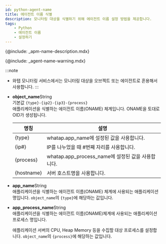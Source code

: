 ```yaml
---
id: python-agent-name
title: 에이전트 이름 식별
description: 모니터링 대상을 식별하기 위해 에이전트 이름 설정 방법을 제공합니다.
tags:
    - Python
    - 에이전트 이름
    - 설정하기
---
```


{@include: _apm-name-description.mdx}

{@include: _agent-name-warning.mdx}

:::note
* 와탭 모니터링 서비스에서는 모니터링 대상을 오브젝트 또는 에이전트로 혼용해서 사용합니다.
:::

<!-- 와탭은 애플리케이션 서버 식별을 위해 애플리케이션 서버 종류, 서버 IP, 서비스 포트를 조합하여 고유 식별자로 사용합니다. -->

* **object_name**<span class='type'>String</span><br/>
    기본값 `{type}-{ip2}-{ip3}-{process}`  
    애플리케이션을 식별하는 에이전트 이름(ONAME) 체계입니다. ONAME을 토대로 OID가 생성됩니다. 

    |명칭|설명|
    |----|----|
    |{type}|whatap.app_name에 설정된 값을 사용합니다.|
    |{ip#}|IP를 나누었을 때 #번째 자리를 사용합니다.|
    |{process}|whatap.app_process_name에 설정된 값을 사용합니다.|
    |{hostname}|서버 호스트명을 사용합니다.|

<!-- 문의 -->
* **app_name**<span class='type'>String</span><br/>
    애플리케이션을 식별하는 에이전트 이름(ONAME) 체계에 사용되는 애플리케이션 명입니다. `object_name`의 `{type}`에 해당하는 값입니다.

* **app_process_name**<span class='type'>String</span><br/> 
    애플리케이션을 식별하는 에이전트 이름(ONAME)체계에 사용되는 애플리케이션 프로세스 명입니다. 

    애플리케이션 서버의 CPU, Heap Memory 등을 수집할 대상 프로세스를 설정합니다. `object_name`의 `{process}`에 해당하는 값입니다. 
